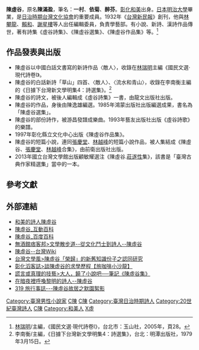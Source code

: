 {{expand|time=2014-10-10T15:00:36+00:00}}
{{Min-nan
| img       = <!-- [[圖檔名|大小]] -->
| caption   = <!-- 圖片檔案之解釋 -->
| choan-han = 陳虛谷
| choan-lo  = Tân Hu-kok
| tai-lo    = <!-- 閩南語台羅字書寫（用於與白話字有差異時） -->
}}
'''陳虛谷'''{{BD|1896年||1965年||}}，原名'''陳滿盈'''，筆名：'''一村'''、'''依菊'''、'''醉芬'''。[[彰化縣|彰化]][[和美|和美]]出身。[[日本|日本]][[明治大學|明治大學]]畢業，是[[台灣日治時期|日治時期]][[台灣文化協會|台灣文化協會]]的重要成員。1932年《[[台灣新民報|台灣新民報]]》創刊，他與[[林攀龍|林攀龍]]、[[賴和|賴和]]、[[謝星樓|謝星樓]]等人出任編輯委員，負責學藝部。有小說、新詩、漢詩作品傳世，著有詩集《虛谷詩集》、《陳虛谷選集》、《陳虛谷作品集》等。<ref>[[林瑞明|林瑞明]]/主編，《國民文選‧現代詩卷I》，台北市：玉山社，2005年，頁28。</ref>

==作品發表與出版==
*陳虛谷以中國白話文書寫的新詩作品〈敵人〉，收錄在[[林瑞明|林瑞明]]主編《國民文選‧現代詩卷I》。
*陳虛谷的白話新詩「草山」四首、〈敵人〉、〈流水和青山〉，收錄在李南衡主編的《日據下台灣新文學明集4：詩選集》。<ref>李南衡/主編，《日據下台灣新文學明集4：詩選集》，台北：明潭出版社，1979年3月15日。</ref>
*陳虛谷的詩文，被後人編輯成《虛谷詩集》一書，由龍文出版社出版。
*陳虛谷的作品，身後由陳逸雄編選。1985年鴻蒙出版社出版編選成果，書名為「陳虛谷選集」。
*陳虛谷的部份詩作，被游昌發譜成樂曲。1993年藝友出版社出版《虛谷詩歌》的樂譜。
*1997年彰化縣立文化中心出版《陳虛谷作品集》。
*陳虛谷的短篇小說，連同[[張慶堂|張慶堂]]、[[林越峰|林越峰]]的短篇小說作品，被人集結成《陳虛谷、[[張慶堂|張慶堂]]、[[林越峰|林越峰]]合集》，由前衛出版社出版。
*2013年國立台灣文學館出版顧敏耀選注《陳虛谷.[[莊遂性|莊遂性]]集》，該書是「臺灣古典作家精選集」當中的一本。

==參考文獻==
{{reflist}}

==外部連結==
*[https://web.archive.org/web/20151011080142/http://ms.chgsh.chc.edu.tw/~libweb/pagoda/5/flower_expo.htm 和美的詩人陳虛谷]
*[http://www.baike.com/wiki/%E9%99%88%E8%99%9A%E8%B0%B7 陳虛谷_互動百科] {{Wayback|url=http://www.baike.com/wiki/%E9%99%88%E8%99%9A%E8%B0%B7 |date=20160304093043 }}
*[http://baike.baidu.com/view/13369607.htm 陳虛谷_百度百科]
*[http://yeats1103.pixnet.net/blog/post/4138027-%E3%80%90%E6%96%87%E5%AD%B8%E6%95%A3%E6%AD%A5%E9%81%93%E3%80%91%E5%BE%9E%E6%96%87%E5%8C%96%E9%AC%A5%E5%A3%AB%E5%88%B0%E8%A9%A9%E4%BA%BA%E2%94%80%E9%99%B3%E8%99%9B%E8%B0%B7 無酒館痞客邦>文學散步道--從文化鬥士到詩人--陳虛谷] {{Wayback|url=http://yeats1103.pixnet.net/blog/post/4138027-%E3%80%90%E6%96%87%E5%AD%B8%E6%95%A3%E6%AD%A5%E9%81%93%E3%80%91%E5%BE%9E%E6%96%87%E5%8C%96%E9%AC%A5%E5%A3%AB%E5%88%B0%E8%A9%A9%E4%BA%BA%E2%94%80%E9%99%B3%E8%99%9B%E8%B0%B7 |date=20190619082156 }}
*[http://www.twwiki.com/wiki/%E9%99%B3%E8%99%9B%E8%B0%B7 陳虛谷--台灣Wiki] {{Wayback|url=http://www.twwiki.com/wiki/%E9%99%B3%E8%99%9B%E8%B0%B7 |date=20160309204710 }}
*[http://mypaper.pchome.com.tw/puedu/post/1083415 台灣文學風>陳虛谷「榮歸」的新舊知識份子之認同研究] {{Wayback|url=http://mypaper.pchome.com.tw/puedu/post/1083415 |date=20190607081927 }}
*[http://changhua.talk.tw/Article.aspx?Article_ID=191 彰化滔客誌>談陳虚谷的求學歷程【旅咖啡小沙龍】] {{Wayback|url=http://changhua.talk.tw/Article.aspx?Article_ID=191 |date=20190615004155 }}
*[http://chuck158207.pixnet.net/blog/post/7318414-%E5%A4%A7%E4%BA%BA%EF%BC%8C%E9%A5%92%E4%BA%86%E5%B0%8F%E8%AA%AA%E5%90%A7%E2%94%80%E2%94%80%E7%AD%86%E8%A8%98%E3%80%8A%E9%99%B3%E8%99%9B%E8%B0%B7%E9%9B%86%E3%80%8B 謊言或真理的技藝>大人，饒了小說吧──筆記《陳虛谷集》] {{Wayback|url=http://chuck158207.pixnet.net/blog/post/7318414-%E5%A4%A7%E4%BA%BA%EF%BC%8C%E9%A5%92%E4%BA%86%E5%B0%8F%E8%AA%AA%E5%90%A7%E2%94%80%E2%94%80%E7%AD%86%E8%A8%98%E3%80%8A%E9%99%B3%E8%99%9B%E8%B0%B7%E9%9B%86%E3%80%8B |date=20190914101646 }}
*[http://www.frontier.org.tw/people/person56.html 在暗夜裡呼喚黎明的詩人--陳虛谷] {{Wayback|url=http://www.frontier.org.tw/people/person56.html |date=20161105025342 }}
*[http://naturallybread.yam.org.tw/2009-oldhouse/oldhouse-09i/oldhouse-09i-index.htm  319 旅行事誌---陳虛谷故居之默園絮影] {{Wayback|url=http://naturallybread.yam.org.tw/2009-oldhouse/oldhouse-09i/oldhouse-09i-index.htm |date=20200803122834 }}

[[Category:臺灣男性小說家|Category:臺灣男性小說家]]
[[Category:臺灣男性詩人|C陳]]
[[Category:臺灣日治時期小說家|C陳]]
[[Category:臺灣日治時期詩人|Category:臺灣日治時期詩人]]
[[Category:20世紀臺灣詩人|Category:20世紀臺灣詩人]]
[[Category:明治大學校友|C陳]]
[[Category:和美人|Category:和美人]]
[[Category:陈姓|X虛]]